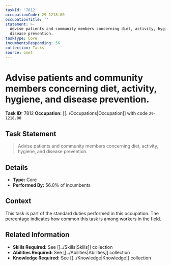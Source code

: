 ```yaml
---
taskId: '7812'
occupationCode: 29-1218.00
occupationTitle: ''
statement: >-
  Advise patients and community members concerning diet, activity, hygiene, and
  disease prevention.
taskType: Core
incumbentsResponding: 56
collection: Tasks
source: onet
---
```

# Advise patients and community members concerning diet, activity, hygiene, and disease prevention.

**Task ID:** 7812
**Occupation:** [[../Occupations|Occupation]] with code `29-1218.00`

## Task Statement

> Advise patients and community members concerning diet, activity, hygiene, and disease prevention.

## Details

- **Type:** Core
- **Performed By:** 56.0% of incumbents

## Context

This task is part of the standard duties performed in this occupation. The percentage indicates how common this task is among workers in the field.

## Related Information

- **Skills Required:** See [[../Skills|Skills]] collection
- **Abilities Required:** See [[../Abilities|Abilities]] collection
- **Knowledge Required:** See [[../Knowledge|Knowledge]] collection
